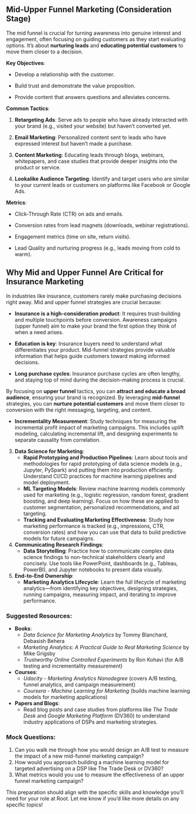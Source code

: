 
## Mid-Upper Funnel Marketing (Consideration Stage)


The mid funnel is crucial for turning awareness into genuine interest and engagement, often focusing on guiding customers as they start evaluating options. It's about **nurturing leads** and **educating potential customers** to move them closer to a decision. 

**Key Objectives**:

- Develop a relationship with the customer.

- Build trust and demonstrate the value proposition.

- Provide content that answers questions and alleviates concerns.

**Common Tactics**:

1. **Retargeting Ads**: Serve ads to people who have already interacted with your brand (e.g., visited your website) but haven't converted yet.

2. **Email Marketing**: Personalized content sent to leads who have expressed interest but haven't made a purchase.

3. **Content Marketing**: Educating leads through blogs, webinars, whitepapers, and case studies that provide deeper insights into the product or service.

4. **Lookalike Audience Targeting**: Identify and target users who are similar to your current leads or customers on platforms like Facebook or Google Ads.

**Metrics**:

- Click-Through Rate (CTR) on ads and emails.

- Conversion rates from lead magnets (downloads, webinar registrations).

- Engagement metrics (time on site, return visits).

- Lead Quality and nurturing progress (e.g., leads moving from cold to warm).




## Why Mid and Upper Funnel Are Critical for Insurance Marketing

In industries like insurance, customers rarely make purchasing decisions right away. Mid and upper funnel strategies are crucial because:

- **Insurance is a high-consideration product**: It requires trust-building and multiple touchpoints before conversion. Awareness campaigns (upper funnel) aim to make your brand the first option they think of when a need arises.

- **Education is key**: Insurance buyers need to understand what differentiates your product. Mid-funnel strategies provide valuable information that helps guide customers toward making informed decisions.

- **Long purchase cycles**: Insurance purchase cycles are often lengthy, and staying top of mind during the decision-making process is crucial.



By focusing on **upper funnel** tactics, you can **attract and educate a broad audience**, ensuring your brand is recognized. By leveraging **mid-funnel** strategies, you can **nurture potential customers** and move them closer to conversion with the right messaging, targeting, and content.




   - **Incrementality Measurement**: Study techniques for measuring the incremental profit impact of marketing campaigns. This includes uplift modeling, calculating incremental lift, and designing experiments to separate causality from correlation.

3. **Data Science for Marketing**:
   - **Rapid Prototyping and Production Pipelines**: Learn about tools and methodologies for rapid prototyping of data science models (e.g., Jupyter, PySpark) and putting them into production efficiently. Understand CI/CD practices for machine learning pipelines and model deployment.
   - **ML Targeting Models**: Review machine learning models commonly used for marketing (e.g., logistic regression, random forest, gradient boosting, and deep learning). Focus on how these are applied to customer segmentation, personalized recommendations, and ad targeting.
   - **Tracking and Evaluating Marketing Effectiveness**: Study how marketing performance is tracked (e.g., impressions, CTR, conversion rates) and how you can use that data to build predictive models for future campaigns.

4. **Communicating Research Findings**:
   - **Data Storytelling**: Practice how to communicate complex data science findings to non-technical stakeholders clearly and concisely. Use tools like PowerPoint, dashboards (e.g., Tableau, PowerBI), and Jupyter notebooks to present data visually.

5. **End-to-End Ownership**:
   - **Marketing Analytics Lifecycle**: Learn the full lifecycle of marketing analytics—from identifying key objectives, designing strategies, running campaigns, measuring impact, and iterating to improve performance.

### Suggested Resources:
- **Books**:
   - *Data Science for Marketing Analytics* by Tommy Blanchard, Debasish Behera
   - *Marketing Analytics: A Practical Guide to Real Marketing Science* by Mike Grigsby
   - *Trustworthy Online Controlled Experiments* by Ron Kohavi (for A/B testing and incrementality measurement)

- **Courses**:
   - *Udacity - Marketing Analytics Nanodegree* (covers A/B testing, funnel analytics, and campaign measurement)
   - *Coursera - Machine Learning for Marketing* (builds machine learning models for marketing applications)

- **Papers and Blogs**:
   - Read blog posts and case studies from platforms like *The Trade Desk* and *Google Marketing Platform* (DV360) to understand industry applications of DSPs and marketing strategies.

### Mock Questions:
1. Can you walk me through how you would design an A/B test to measure the impact of a new mid-funnel marketing campaign?
2. How would you approach building a machine learning model for targeted advertising on a DSP like The Trade Desk or DV360?
3. What metrics would you use to measure the effectiveness of an upper funnel marketing campaign?

This preparation should align with the specific skills and knowledge you’ll need for your role at Root. Let me know if you'd like more details on any specific topics!
